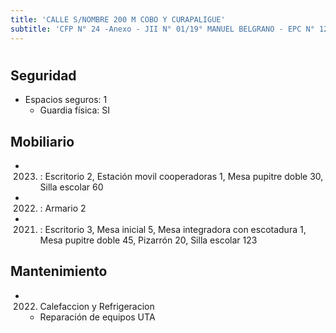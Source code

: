 ```yaml
---
title: 'CALLE S/NOMBRE 200 M COBO Y CURAPALIGUE'
subtitle: 'CFP N° 24 -Anexo - JII N° 01/19° MANUEL BELGRANO - EPC N° 12 JOSE ENRIQUE RODO - EPA N° 12 JOSE ENRIQUE RODO'
---
```


#


## Seguridad

*  Espacios seguros: 1 
    + Guardia física: SI





## Mobiliario

*  (2023) : Escritorio 2, Estación movil cooperadoras 1, Mesa pupitre doble 30, Silla escolar 60 

*  (2022) : Armario 2 

*  (2021) : Escritorio 3, Mesa inicial 5, Mesa integradora con escotadura 1, Mesa pupitre doble 45, Pizarrón 20, Silla escolar 123 





## Mantenimiento

*  (2022) Calefaccion y Refrigeracion 
    + Reparación de equipos UTA



